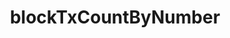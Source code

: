 ---
title: 'blockTxCountByNumber'
openapi: 'openapi-getBlockTransactionCountByNumber POST /'
description: 'Returns the transaction count for a block given its number.'
---